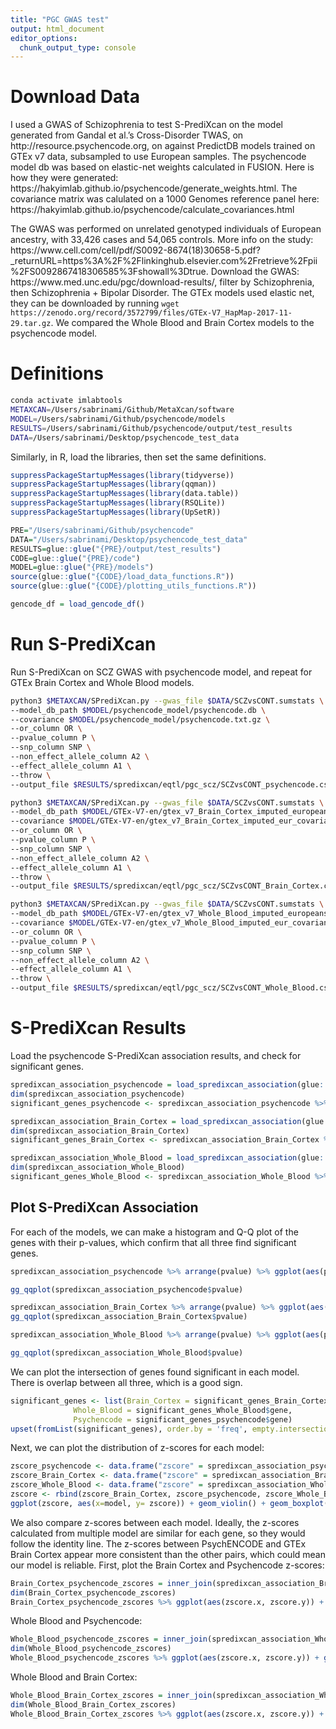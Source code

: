 ```yaml
---
title: "PGC GWAS test"
output: html_document
editor_options:
  chunk_output_type: console
---
```

# Download Data
I used a GWAS of Schizophrenia to test S-PrediXcan on the model generated from Gandal et al.'s Cross-Disorder TWAS, on http://resource.psychencode.org, on against PredictDB models trained on GTEx v7 data, subsampled to use European samples. The psychencode model db was based on elastic-net weights calculated in FUSION. Here is how they were generated: https://hakyimlab.github.io/psychencode/generate_weights.html. The covariance matrix was calulated on a 1000 Genomes reference panel here: https://hakyimlab.github.io/psychencode/calculate_covariances.html

The GWAS was performed on unrelated genotyped individuals of European ancestry, with 33,426 cases and 54,065 controls. More info on the study: https://www.cell.com/cell/pdf/S0092-8674(18)30658-5.pdf?_returnURL=https%3A%2F%2Flinkinghub.elsevier.com%2Fretrieve%2Fpii%2FS0092867418306585%3Fshowall%3Dtrue. Download the GWAS: https://www.med.unc.edu/pgc/download-results/, filter by Schizophrenia, then Schizophrenia + Bipolar Disorder.
The GTEx models used elastic net, they can be downloaded by running `wget https://zenodo.org/record/3572799/files/GTEx-V7_HapMap-2017-11-29.tar.gz`. We compared the Whole Blood and Brain Cortex models to the psychencode model.


# Definitions
```bash
conda activate imlabtools
METAXCAN=/Users/sabrinami/Github/MetaXcan/software
MODEL=/Users/sabrinami/Github/psychencode/models
RESULTS=/Users/sabrinami/Github/psychencode/output/test_results
DATA=/Users/sabrinami/Desktop/psychencode_test_data
```

Similarly, in R, load the libraries, then set the same definitions.

```r
suppressPackageStartupMessages(library(tidyverse))
suppressPackageStartupMessages(library(qqman))
suppressPackageStartupMessages(library(data.table))
suppressPackageStartupMessages(library(RSQLite))
suppressPackageStartupMessages(library(UpSetR))
```


```r
PRE="/Users/sabrinami/Github/psychencode"
DATA="/Users/sabrinami/Desktop/psychencode_test_data"
RESULTS=glue::glue("{PRE}/output/test_results")
CODE=glue::glue("{PRE}/code")
MODEL=glue::glue("{PRE}/models")
source(glue::glue("{CODE}/load_data_functions.R"))
source(glue::glue("{CODE}/plotting_utils_functions.R"))

gencode_df = load_gencode_df()
```

# Run S-PrediXcan 
Run S-PrediXcan on SCZ GWAS with psychencode model, and repeat for GTEx Brain Cortex and Whole Blood models.
```bash
python3 $METAXCAN/SPrediXcan.py --gwas_file $DATA/SCZvsCONT.sumstats \
--model_db_path $MODEL/psychencode_model/psychencode.db \
--covariance $MODEL/psychencode_model/psychencode.txt.gz \
--or_column OR \
--pvalue_column P \
--snp_column SNP \
--non_effect_allele_column A2 \
--effect_allele_column A1 \
--throw \
--output_file $RESULTS/spredixcan/eqtl/pgc_scz/SCZvsCONT_psychencode.csv
```

```bash
python3 $METAXCAN/SPrediXcan.py --gwas_file $DATA/SCZvsCONT.sumstats \
--model_db_path $MODEL/GTEx-V7-en/gtex_v7_Brain_Cortex_imputed_europeans_tw_0.5_signif.db \
--covariance $MODEL/GTEx-V7-en/gtex_v7_Brain_Cortex_imputed_eur_covariances.txt.gz \
--or_column OR \
--pvalue_column P \
--snp_column SNP \
--non_effect_allele_column A2 \
--effect_allele_column A1 \
--throw \
--output_file $RESULTS/spredixcan/eqtl/pgc_scz/SCZvsCONT_Brain_Cortex.csv
```

```bash
python3 $METAXCAN/SPrediXcan.py --gwas_file $DATA/SCZvsCONT.sumstats \
--model_db_path $MODEL/GTEx-V7-en/gtex_v7_Whole_Blood_imputed_europeans_tw_0.5_signif.db \
--covariance $MODEL/GTEx-V7-en/gtex_v7_Whole_Blood_imputed_eur_covariances.txt.gz \
--or_column OR \
--pvalue_column P \
--snp_column SNP \
--non_effect_allele_column A2 \
--effect_allele_column A1 \
--throw \
--output_file $RESULTS/spredixcan/eqtl/pgc_scz/SCZvsCONT_Whole_Blood.csv
```

# S-PrediXcan Results
Load the psychencode S-PrediXcan association results, and check for significant genes.
```r
spredixcan_association_psychencode = load_spredixcan_association(glue::glue("{RESULTS}/spredixcan/eqtl/pgc_scz/SCZvsCONT_psychencode.csv"), gencode_df)
dim(spredixcan_association_psychencode)
significant_genes_psychencode <- spredixcan_association_psychencode %>% filter(pvalue < 0.05/nrow(spredixcan_association_psychencode)) %>% arrange(pvalue)
```

```r
spredixcan_association_Brain_Cortex = load_spredixcan_association(glue::glue("{RESULTS}/spredixcan/eqtl/pgc_scz/SCZvsCONT_Brain_Cortex.csv"), gencode_df)
dim(spredixcan_association_Brain_Cortex)
significant_genes_Brain_Cortex <- spredixcan_association_Brain_Cortex %>% filter(pvalue < 0.05/nrow(spredixcan_association_Brain_Cortex)) %>% arrange(pvalue)
```

```r
spredixcan_association_Whole_Blood = load_spredixcan_association(glue::glue("{RESULTS}/spredixcan/eqtl/pgc_scz/SCZvsCONT_Whole_Blood.csv"), gencode_df)
dim(spredixcan_association_Whole_Blood)
significant_genes_Whole_Blood <- spredixcan_association_Whole_Blood %>% filter(pvalue < 0.05/nrow(spredixcan_association_Whole_Blood)) %>% arrange(pvalue)
```

## Plot S-PrediXcan Association
For each of the models, we can make a histogram and Q-Q plot of the genes with their p-values, which confirm that all three find significant genes.
```r
spredixcan_association_psychencode %>% arrange(pvalue) %>% ggplot(aes(pvalue)) + geom_histogram(bins=20) + ggtitle("Distribution of P-value (PsychENCODE)")

gg_qqplot(spredixcan_association_psychencode$pvalue)
```

```r
spredixcan_association_Brain_Cortex %>% arrange(pvalue) %>% ggplot(aes(pvalue)) + geom_histogram(bins=20) + ggtitle("Distribution of P-value (GTEx Brain Cortex")
gg_qqplot(spredixcan_association_Brain_Cortex$pvalue)
```

```r
spredixcan_association_Whole_Blood %>% arrange(pvalue) %>% ggplot(aes(pvalue)) + geom_histogram(bins=20) + ggtitle("Distribution of P-value (GTEx Whole Blood")

gg_qqplot(spredixcan_association_Whole_Blood$pvalue)
```

We can plot the intersection of genes found significant in each model. There is overlap between all three, which is a good sign.
```r
significant_genes <- list(Brain_Cortex = significant_genes_Brain_Cortex$gene,
              Whole_Blood = significant_genes_Whole_Blood$gene,
              Psychencode = significant_genes_psychencode$gene)
upset(fromList(significant_genes), order.by = 'freq', empty.intersections = 'on')
```

Next, we can plot the distribution of z-scores for each model:
```r
zscore_psychencode <- data.frame("zscore" = spredixcan_association_psychencode$zscore, "model" = "psychENCODE")
zscore_Brain_Cortex <- data.frame("zscore" = spredixcan_association_Brain_Cortex$zscore, "model" = "Brain Cortex")
zscore_Whole_Blood <- data.frame("zscore" = spredixcan_association_Whole_Blood$zscore, "model" = "Whole Blood")
zscore <- rbind(zscore_Brain_Cortex, zscore_psychencode, zscore_Whole_Blood)
ggplot(zscore, aes(x=model, y= zscore)) + geom_violin() + geom_boxplot(width=.5) + ggtitle("Distribution of Association Z-score")
```

We also compare z-scores between each model. Ideally, the z-scores calculated from multiple model are similar for each gene, so they would follow the identity line. The z-scores between PsychENCODE and GTEx Brain Cortex appear more consistent than the other pairs, which could mean our model is reliable. First, plot the Brain Cortex and Psychencode z-scores:
```r
Brain_Cortex_psychencode_zscores = inner_join(spredixcan_association_Brain_Cortex, spredixcan_association_psychencode, by=c("gene"))
dim(Brain_Cortex_psychencode_zscores)
Brain_Cortex_psychencode_zscores %>% ggplot(aes(zscore.x, zscore.y)) + geom_point() + ggtitle("S-PrediXcan z-score") + xlab("GTex Brain Cortex") + ylab("PsychENCODE") + geom_abline(intercept = 0, slope = 1)
```

Whole Blood and Psychencode:
```r
Whole_Blood_psychencode_zscores = inner_join(spredixcan_association_Whole_Blood, spredixcan_association_psychencode, by=c("gene"))
dim(Whole_Blood_psychencode_zscores)
Whole_Blood_psychencode_zscores %>% ggplot(aes(zscore.x, zscore.y)) + geom_point() + ggtitle("S-PrediXcan z-score") + xlab("GTex Whole Blood") + ylab("PsychENCODE") + geom_abline(intercept = 0, slope = 1)
```
Whole Blood and Brain Cortex:

```r
Whole_Blood_Brain_Cortex_zscores = inner_join(spredixcan_association_Whole_Blood, spredixcan_association_Brain_Cortex, by=c("gene"))
dim(Whole_Blood_Brain_Cortex_zscores)
Whole_Blood_Brain_Cortex_zscores %>% ggplot(aes(zscore.x, zscore.y)) + geom_point() + ggtitle("S-PrediXcan z-score") + xlab("GTex Whole Blood") + ylab("GTEx Brain Cortex") + geom_abline(intercept = 0, slope = 1)
```

